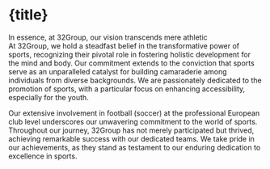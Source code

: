 

# {title}
<div className="lead">In essence, at 32Group, our vision transcends mere athletic</div>
At 32Group, we hold a steadfast belief in the transformative power of sports, recognizing their pivotal role in fostering holistic development for the mind and body. Our commitment extends to the conviction that sports serve as an unparalleled catalyst for building camaraderie among individuals from diverse backgrounds. We are passionately dedicated to the promotion of sports, with a particular focus on enhancing accessibility, especially for the youth.

Our extensive involvement in football (soccer) at the professional European club level underscores our unwavering commitment to the world of sports. Throughout our journey, 32Group has not merely participated but thrived, achieving remarkable success with our dedicated teams. We take pride in our achievements, as they stand as testament to our enduring dedication to excellence in sports.